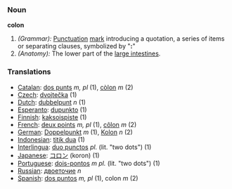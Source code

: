 ===Noun===
'''colon'''

#''(Grammar):'' [[Punctuation]] [[mark]] introducing a quotation, a series of items or separating clauses, symbolized by "''':'''"
#''(Anatomy):'' The lower part of the [[large intestine]]s.

===Translations===
*[[Catalan]]: [[dos punts]] ''m, pl'' (1), [[còlon]] ''m'' (2)
*[[Czech]]: [[dvojtečka]] (1)
*[[Dutch]]: [[dubbelpunt]] ''n'' (1)
*[[Esperanto]]: [[dupunkto]] (1)
*[[Finnish]]: [[kaksoispiste]] (1)
*[[French]]: [[deux points]] ''m, pl'' (1), [[côlon]] ''m'' (2)
*[[German]]: [[Doppelpunkt]] ''m'' (1), [[Kolon]] ''n'' (2)
*[[Indonesian]]: [[titik dua]] (1)
*[[Interlingua]]: [[duo punctos]] ''pl.'' (lit. "two dots") (1)
*[[Japanese]]: [[コロン]] (koron) (1)
*[[Portuguese]]: [[dois-pontos]] ''m pl.'' (lit. "two dots") (1)
*[[Russian]]: [[двоеточие]] ''n''
*[[Spanish]]: [[dos puntos]] ''m, pl'' (1), colon ''m'' (2)